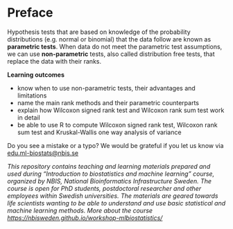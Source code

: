 # Preface {.unnumbered}

Hypothesis tests that are based on knowledge of the probability distributions (e.g. normal or binomial) that the data follow are known as **parametric tests**. When data do not meet the parametric test assumptions, we can use **non-parametric** tests, also called distribution free tests, that replace the data with their ranks. 

**Learning outcomes**

- know when to use non-parametric tests, their advantages and limitations
- name the main rank methods and their parametric counterparts
- explain how Wilcoxon signed rank test and Wilcoxon rank sum test work in detail
- be able to use R to compute Wilcoxon signed rank test, Wilcoxon rank sum test and Kruskal-Wallis one way analysis of variance

Do you see a mistake or a typo? We would be grateful if you let us know via [edu.ml-biostats@nbis.se](edu.ml-biostats@nbis.se)

*This repository contains teaching and learning materials prepared and used during “Introduction to biostatistics and machine learning” course, organized by NBIS, National Bioinformatics Infrastructure Sweden. The course is open for PhD students, postdoctoral researcher and other employees within Swedish universities. The materials are geared towards life scientists wanting to be able to understand and use basic statistical and machine learning methods. More about the course [https://nbisweden.github.io/workshop-mlbiostatistics/](https://nbisweden.github.io/workshop-mlbiostatistics/)
*


